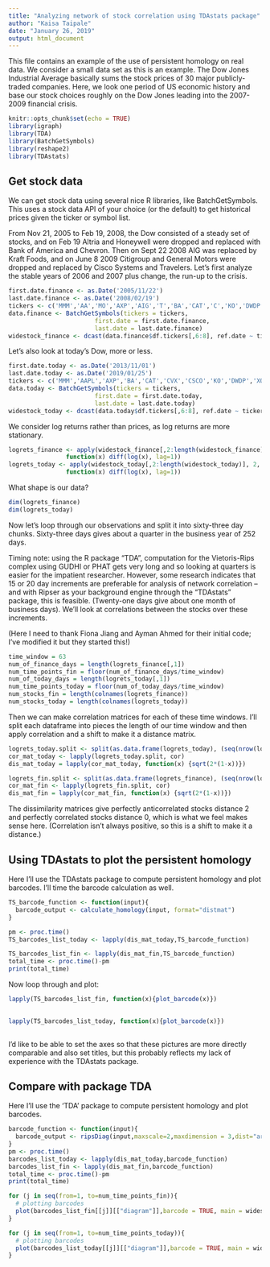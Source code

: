 ```yaml
---
title: "Analyzing network of stock correlation using TDAstats package"
author: "Kaisa Taipale"
date: "January 26, 2019"
output: html_document
---
```


This file contains an example of the use of persistent homology on real data. We consider a small data set as this is an example. The Dow Jones Industrial Average basically sums the stock prices of 30 major publicly-traded companies. Here, we look one period of US economic history and base our stock choices roughly on the Dow Jones leading into the 2007-2009 financial crisis.  

```r
knitr::opts_chunk$set(echo = TRUE)
library(igraph)
library(TDA)
library(BatchGetSymbols)
library(reshape2)
library(TDAstats)
```



## Get stock data
We can get stock data using several nice R libraries, like BatchGetSymbols. This uses a stock data API of your choice (or the default) to get historical prices given the ticker or symbol list. 

From Nov 21, 2005 to Feb 19, 2008, the Dow consisted of a steady set of stocks, and on Feb 19 Altria and Honeywell were dropped and replaced with Bank of America and Chevron. Then on Sept 22 2008 AIG was replaced by Kraft Foods, and on June 8 2009 Citigroup and General Motors were dropped and replaced by Cisco Systems and Travelers. Let's first analyze the stable years of 2006 and 2007 plus change, the run-up to the crisis.



```r

first.date.finance <- as.Date('2005/11/22')
last.date.finance <- as.Date('2008/02/19')
tickers <- c('MMM','AA','MO','AXP','AIG','T','BA','CAT','C','KO','DWDP','XOM','GE','GM','HD','HP','HON','IBM','INTC','JNJ','JPM','MCD','MRK','MSFT','PFE','PG','UTX','VZ','WMT','DIS')
data.finance <- BatchGetSymbols(tickers = tickers,
                        first.date = first.date.finance,
                        last.date = last.date.finance)
widestock_finance <- dcast(data.finance$df.tickers[,6:8], ref.date ~ ticker, value.var="price.adjusted")
```

Let's also look at today's Dow, more or less. 
```r
first.date.today <- as.Date('2013/11/01')
last.date.today <- as.Date('2019/01/25')
tickers <- c('MMM','AAPL','AXP','BA','CAT','CVX','CSCO','KO','DWDP','XOM','GS','HD','IBM','INTC','JNJ','JPM','MCD','MRK','MSFT','NKE','PFE','PG','TRV','UNH','UTX','VZ','V','WMT','WBA','DIS')
data.today <- BatchGetSymbols(tickers = tickers,
                        first.date = first.date.today,
                        last.date = last.date.today)
widestock_today <- dcast(data.today$df.tickers[,6:8], ref.date ~ ticker, value.var="price.adjusted")
```

We consider log returns rather than prices, as log returns are more stationary. 
```r
logrets_finance <- apply(widestock_finance[,2:length(widestock_finance)], 2, 
                function(x) diff(log(x), lag=1))
logrets_today <- apply(widestock_today[,2:length(widestock_today)], 2, 
                function(x) diff(log(x), lag=1))
```

What shape is our data?
```r
dim(logrets_finance)
dim(logrets_today)
```
Now let's loop through our observations and split it into sixty-three day chunks. Sixty-three days gives about a quarter in the business year of 252 days. 

Timing note: using the R package "TDA", computation for the Vietoris-Rips complex using GUDHI or PHAT gets very long and so looking at quarters is easier for the impatient researcher. However, some research indicates that 15 or 20 day increments are preferable for analysis of network correlation -- and with Ripser as your background engine through the "TDAstats" package, this is feasible. (Twenty-one days give about one month of business days). We'll look at correlations between the stocks over these increments. 

(Here I need to thank Fiona Jiang and Ayman Ahmed for their initial code; I've modified it but they started this!)
```r
time_window = 63
num_of_finance_days = length(logrets_finance[,1])
num_time_points_fin = floor(num_of_finance_days/time_window)
num_of_today_days = length(logrets_today[,1])
num_time_points_today = floor(num_of_today_days/time_window)
num_stocks_fin = length(colnames(logrets_finance))
num_stocks_today = length(colnames(logrets_today))
```


Then we can make correlation matrices for each of these time windows. I'll split each dataframe into pieces the length of our time window and then apply correlation and a shift to make it a distance matrix.

```r
logrets_today.split <- split(as.data.frame(logrets_today), (seq(nrow(logrets_today)) - 1) %/% time_window) 
cor_mat_today <- lapply(logrets_today.split, cor)
dis_mat_today = lapply(cor_mat_today, function(x) {sqrt(2*(1-x))})

logrets_fin.split <- split(as.data.frame(logrets_finance), (seq(nrow(logrets_finance)) - 1) %/% time_window) 
cor_mat_fin <- lapply(logrets_fin.split, cor)
dis_mat_fin = lapply(cor_mat_fin, function(x) {sqrt(2*(1-x))})
```

The dissimilarity matrices give perfectly anticorrelated stocks distance 2 and perfectly correlated stocks distance 0, which is what we feel makes sense here. (Correlation isn't always positive, so this is a shift to make it a distance.)

## Using TDAstats to plot the persistent homology

Here I'll use the TDAstats package to compute persistent homology and plot barcodes. I'll time the barcode calculation as well.

```r
TS_barcode_function <- function(input){
  barcode_output <- calculate_homology(input, format="distmat")
}

pm <- proc.time()
TS_barcodes_list_today <- lapply(dis_mat_today,TS_barcode_function)

TS_barcodes_list_fin <- lapply(dis_mat_fin,TS_barcode_function)
total_time <- proc.time()-pm
print(total_time)
```

Now loop through and plot:
```r
lapply(TS_barcodes_list_fin, function(x){plot_barcode(x)})
  
```
```r
lapply(TS_barcodes_list_today, function(x){plot_barcode(x)})
  
```

I'd like to be able to set the axes so that these pictures are more directly comparable and also set titles, but this probably reflects my lack of experience with the TDAstats package.

## Compare with package TDA

Here I'll use the 'TDA' package to compute persistent homology and plot barcodes.
```r
barcode_function <- function(input){
  barcode_output <- ripsDiag(input,maxscale=2,maxdimension = 3,dist="arbitrary",library=c("GUDHI", "PHAT"))
}
pm <- proc.time()
barcodes_list_today <- lapply(dis_mat_today,barcode_function)
barcodes_list_fin <- lapply(dis_mat_fin,barcode_function)
total_time <- proc.time()-pm
print(total_time)
```


```r
for (j in seq(from=1, to=num_time_points_fin)){
  # plotting barcodes
  plot(barcodes_list_fin[[j]][["diagram"]],barcode = TRUE, main = widestock_finance$ref.date[j*time_window])
}
```


```r
for (j in seq(from=1, to=num_time_points_today)){
  # plotting barcodes
  plot(barcodes_list_today[[j]][["diagram"]],barcode = TRUE, main = widestock_today$ref.date[j*time_window])
}
```



